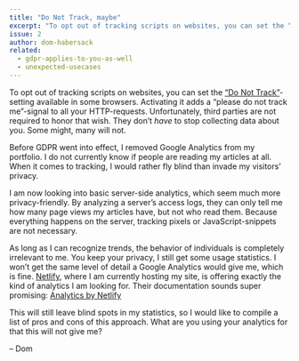 ```yaml
---
title: "Do Not Track, maybe"
excerpt: "To opt out of tracking scripts on websites, you can set the “Do Not Track”-setting in your browser. Unfortunately, websites are not required to honor it."
issue: 2
author: dom-habersack
related:
  - gdpr-applies-to-you-as-well
  - unexpected-usecases
---
```

To opt out of tracking scripts on websites, you can set the [“Do Not Track”](https://www.eff.org/issues/do-not-track)-setting available in some browsers. Activating it adds a “please do not track me”-signal to all your HTTP-requests. Unfortunately, third parties are not required to honor that wish. They don’t _have_ to stop collecting data about you. Some might, many will not.

Before GDPR went into effect, I removed Google Analytics from my portfolio. I do not currently know if people are reading my articles at all. When it comes to tracking, I would rather fly blind than invade my visitors’ privacy.

I am now looking into basic server-side analytics, which seem much more privacy-friendly. By analyzing a server’s access logs, they can only tell me how many page views my articles have, but not who read them. Because everything happens on the server, tracking pixels or JavaScript-snippets are not necessary.

As long as I can recognize trends, the behavior of individuals is completely irrelevant to me. You keep your privacy, I still get some usage statistics. I won’t get the same level of detail a Google Analytics would give me, which is fine. [Netlify](https://www.netlify.com), where I am currently hosting my site, is offering exactly the kind of analytics I am looking for. Their documentation sounds super promising: [Analytics by Netlify](https://www.netlify.com/docs/analytics/)

This will still leave blind spots in my statistics, so I would like to compile a list of pros and cons of this approach. What are you using your analytics for that this will not give me?

– Dom
